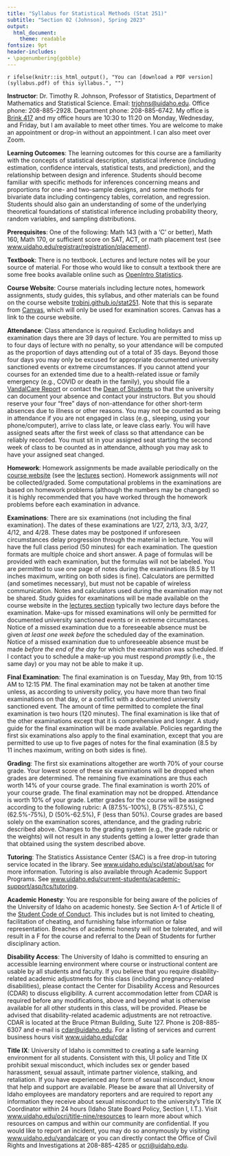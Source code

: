 ```yaml
---
title: "Syllabus for Statistical Methods (Stat 251)"
subtitle: "Section 02 (Johnson), Spring 2023"
output: 
  html_document: 
    theme: readable
fontsize: 9pt
header-includes:
- \pagenumbering{gobble}
---
```


`r ifelse(knitr::is_html_output(), "You can [download a PDF version](syllabus.pdf) of this syllabus.", "")`

\raggedright

**Instructor**: Dr.\ Timothy R. Johnson, Professor of Statistics, Department of Mathematics and Statistical Science. Email: <trjohns@uidaho.edu>. Office phone: 208-885-2928. Department phone: 208-885-6742. My office is [Brink 417](https://goo.gl/maps/zcpTXzbPCGWGj7tM9) and my office hours are 10:30 to 11:20 on Monday, Wednesday, and Friday, but I am available to meet other times. You are welcome to make an appointment or drop-in without an appointment. I can also meet over Zoom. 

**Learning Outcomes**: The learning outcomes for this course are a familiarity with the concepts of statistical description, statistical inference (including estimation, confidence intervals, statistical tests, and prediction), and the relationship between design and inference. Students should become familiar with specific methods for inferences concerning means and proportions for one- and two-sample designs, and some methods for bivariate data including contingency tables, correlation, and regression. Students should also gain an understanding of some of the underlying theoretical foundations of statistical inference including probability theory, random variables, and sampling distributions.

**Prerequisites**: One of the following: Math 143 (with a 'C' or better), Math 160, Math 170, or sufficient score on SAT, ACT, or math placement test (see [www.uidaho.edu/registrar/registration/placement](http://www.uidaho.edu/registrar/registration/placement)).

**Textbook**: There is no textbook. Lectures and lecture notes will be your source of material. For those who would like to consult a textbook there are some free books available online such as [OpenIntro Statistics](https://www.openintro.org/stat).

**Course Website**: Course materials including lecture notes, homework assignments, study guides, this syllabus, and other materials can be found on the course website [trobinj.github.io/stat251](https://trobinj.github.io/stat251). Note that this is separate from [Canvas](http://canvas.uidaho.edu), which will only be used for examination scores. Canvas has a link to the course website. 

**Attendance**: Class attendance is *required*. Excluding holidays and examination days there are 39 days of lecture. You are permitted to miss up to four days of lecture with no penalty, so your attendance will be computed as the proportion of days attending out of a total of 35 days. Beyond those four days you may only be excused for appropriate documented university sanctioned events or extreme circumstances. If you cannot attend your courses for an extended time due to a health-related issue or family emergency (e.g., COVID or death in the family), you should file a [VandalCare Report](https://www.uidaho.edu/student-affairs/dean-of-students/vandalcare) or contact the [Dean of Students](https://www.uidaho.edu/student-affairs/dean-of-students) so that the university can document your absence and contact your instructors. But you should reserve your four "free" days of non-attendance for other short-term absences due to illness or other reasons. You may not be counted as being in attendance if you are not engaged in class (e.g., sleeping, using your phone/computer), arrive to class late, or leave class early. You will have assigned seats after the first week of class so that attendance can be reliably recorded. You must sit in your assigned seat starting the second week of class to be counted as in attendance, although you may ask to have your assigned seat changed.

**Homework**: Homework assignments be made available periodically on the [course website](https://trobinj.github.io/stat251) (see the [lectures](https://trobinj.github.io/stat251/lectures) section). Homework assignments will *not* be collected/graded. Some computational problems in the examinations are based on homework problems (although the numbers may be changed) so it is highly recommended that you have worked through the homework problems before each examination in advance.

**Examinations**: There are six examinations (not including the final examination). The dates of these examinations are 1/27, 2/13, 3/3, 3/27, 4/12, and 4/28. These dates may be postponed if unforeseen circumstances delay progression through the material in lecture. You will have the full class period (50 minutes) for each examination. The question formats are multiple choice and short answer. A page of formulas will be provided with each examination, but the formulas will not be labeled. You are permitted to use one page of notes during the examinations (8.5 by 11 inches maximum, writing on both sides is fine). Calculators are permitted (and sometimes necessary), but must not be capable of wireless communication. Notes and calculators used during the examination may not be shared. Study guides for examinations will be made available on the course website in the [lectures section](https://trobinj.github.io/stat251/lectures.html) typically two lecture days before the examination. Make-ups for missed examinations will only be permitted for documented university sanctioned events or in extreme circumstances. Notice of a missed examination due to a foreseeable absence must be given *at least one week before* the scheduled day of the examination. Notice of a missed examination due to unforeseeable absence must be made *before the end of the day* for which the examination was scheduled. If I contact you to schedule a make-up you must respond *promptly* (i.e., the same day) or you may not be able to make it up.

**Final Examination**: The final examination is on Tuesday, May 9th, from 10:15 AM to 12:15 PM. The final examination may not be taken at another time unless, as according to university policy, you have more than two final examinations on that day, or a conflict with a documented university sanctioned event. The amount of time permitted to complete the final examination is two hours (120 minutes). The final examination is like that of the other examinations except that it is comprehensive and longer. A study guide for the final examination will be made available. Policies regarding the first six examinations also apply to the final examination, except that you are permitted to use up to five pages of notes for the final examination (8.5 by 11 inches maximum, writing on both sides is fine).

**Grading**: The first six examinations altogether are worth 70% of your course grade. Your lowest score of these six examinations will be dropped when grades are determined. The remaining five examinations are thus each worth 14% of your course grade. The final examination is worth 20% of your course grade. The final examination may not be dropped. Attendance is worth 10% of your grade. Letter grades for the course will be assigned according to the following rubric: A (87.5%-100%), B (75%-87.5%), C (62.5%-75%), D (50%-62.5%), F (less than 50%). Course grades are based solely on the examination scores, attendance, and the grading rubric described above. Changes to the grading system (e.g., the grade rubric or the weights) will not result in any students getting a lower letter grade than that obtained using the system described above.

**Tutoring**: The Statistics Assistance Center (SAC) is a free drop-in tutoring service located in the library. See [www.uidaho.edu/sci/stat/about/sac](http://www.uidaho.edu/sci/stat/about/sac) for more information. Tutoring is also available through Academic Support Programs. See [www.uidaho.edu/current-students/academic-support/asp/tcs/tutoring](https://www.uidaho.edu/current-students/academic-support/asp/tcs/tutoring).

**Academic Honesty**: You are responsible for being aware of the policies of the University of Idaho on academic honesty. See Section A-1 of Article II of the [Student Code of Conduct](http://www.uidaho.edu/student-affairs/dean-of-students/student-conduct/student-code-of-conduct). This includes but is not limited to cheating, facilitation of cheating, and furnishing false information or false representation. Breaches of academic honesty will not be tolerated, and will result in a F for the course and referral to the Dean of Students for further disciplinary action.

**Disability Access**: The University of Idaho is committed to ensuring an accessible learning environment where course or instructional content are usable by all students and faculty. If you believe that you require disability-related academic adjustments for this class (including pregnancy-related disabilities), please contact the Center for Disability Access and Resources (CDAR) to discuss eligibility. A current accommodation letter from CDAR is required before any modifications, above and beyond what is otherwise available for all other students in this class, will be provided. Please be advised that disability-related academic adjustments are not retroactive. CDAR is located at the Bruce Pitman Building, Suite 127. Phone is 208-885-6307 and e-mail is <cdar@uidaho.edu>. For a listing of services and current business hours visit [www.uidaho.edu/cdar](https://www.uidaho.edu/cdar)

**Title IX**: University of Idaho is committed to creating a safe learning environment for all students. Consistent with this, UI policy and Title IX prohibit sexual misconduct, which includes sex or gender based harassment, sexual assault, intimate partner violence, stalking, and retaliation. If you have experienced any form of sexual misconduct, know that help and support are available. Please be aware that all University of Idaho employees are mandatory reporters and are required to report any information they receive about sexual misconduct to the university’s Title IX Coordinator within 24 hours (Idaho State Board Policy, Section I, I.T.). Visit [www.uidaho.edu/ocri/title-nine/resources](http://www.uidaho.edu/ocri/title-nine/resources) to learn more about which resources on campus and within our community are confidential. If you would like to report an incident, you may do so anonymously by visiting [www.uidaho.edu/vandalcare](https://www.uidaho.edu/vandalcare) or you can directly contact the Office of Civil Rights and Investigations at 208-885-4285 or <ocri@uidaho.edu>. 
